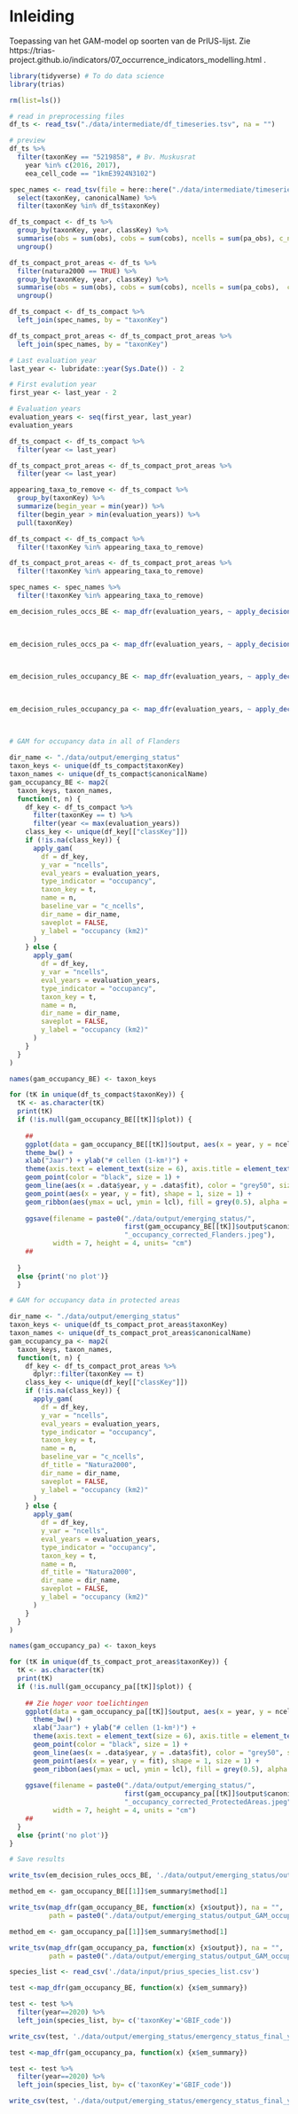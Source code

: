 
# Inleiding

Toepassing van het GAM-model op soorten van de PrIUS-lijst.
Zie https://trias-project.github.io/indicators/07_occurrence_indicators_modelling.html .

```r
library(tidyverse) # To do data science
library(trias)
```

```r
rm(list=ls())
```

```r
# read in preprocessing files
df_ts <- read_tsv("./data/intermediate/df_timeseries.tsv", na = "")

# preview
df_ts %>%
  filter(taxonKey == "5219858", # Bv. Muskusrat
    year %in% c(2016, 2017),
    eea_cell_code == "1kmE3924N3102")
```

```r
spec_names <- read_tsv(file = here::here("./data/intermediate/timeseries_taxonomic_info.tsv"), na = "") %>%
  select(taxonKey, canonicalName) %>%
  filter(taxonKey %in% df_ts$taxonKey)
```

```r
df_ts_compact <- df_ts %>%
  group_by(taxonKey, year, classKey) %>%
  summarise(obs = sum(obs), cobs = sum(cobs), ncells = sum(pa_obs), c_ncells = sum(pa_cobs)) %>%
  ungroup()

df_ts_compact_prot_areas <- df_ts %>%
  filter(natura2000 == TRUE) %>%
  group_by(taxonKey, year, classKey) %>%
  summarise(obs = sum(obs), cobs = sum(cobs), ncells = sum(pa_cobs),  c_ncells = sum(pa_cobs)) %>%
  ungroup()

df_ts_compact <- df_ts_compact %>%
  left_join(spec_names, by = "taxonKey")

df_ts_compact_prot_areas <- df_ts_compact_prot_areas %>%
  left_join(spec_names, by = "taxonKey")
```

```r
# Last evaluation year
last_year <- lubridate::year(Sys.Date()) - 2

# First evalution year
first_year <- last_year - 2

# Evaluation years
evaluation_years <- seq(first_year, last_year)
evaluation_years

df_ts_compact <- df_ts_compact %>%
  filter(year <= last_year)

df_ts_compact_prot_areas <- df_ts_compact_prot_areas %>%
  filter(year <= last_year)
```

```r
appearing_taxa_to_remove <- df_ts_compact %>%
  group_by(taxonKey) %>%
  summarize(begin_year = min(year)) %>%
  filter(begin_year > min(evaluation_years)) %>%
  pull(taxonKey)

df_ts_compact <- df_ts_compact %>%
  filter(!taxonKey %in% appearing_taxa_to_remove)

df_ts_compact_prot_areas <- df_ts_compact_prot_areas %>%
  filter(!taxonKey %in% appearing_taxa_to_remove)

spec_names <- spec_names %>%
  filter(!taxonKey %in% appearing_taxa_to_remove)
```

```r
em_decision_rules_occs_BE <- map_dfr(evaluation_years, ~ apply_decision_rules(df = df_ts_compact,
                                                                              y_var = "obs",
                                                                              eval_year = .))

em_decision_rules_occs_pa <- map_dfr(evaluation_years, ~ apply_decision_rules(df = df_ts_compact_prot_areas,
                                                                              y_var = "obs",
                                                                              eval_year = .))

em_decision_rules_occupancy_BE <- map_dfr(evaluation_years, ~ apply_decision_rules(df = df_ts_compact,
                                                                                   y_var = "ncells",
                                                                                   eval_year = .))

em_decision_rules_occupancy_pa <- map_dfr(evaluation_years, ~ apply_decision_rules(df = df_ts_compact_prot_areas,
                                                                                   y_var = "ncells",
                                                                                   eval_year = .))
```

```r
# GAM for occupancy data in all of Flanders

dir_name <- "./data/output/emerging_status"
taxon_keys <- unique(df_ts_compact$taxonKey)
taxon_names <- unique(df_ts_compact$canonicalName)
gam_occupancy_BE <- map2(
  taxon_keys, taxon_names,
  function(t, n) {
    df_key <- df_ts_compact %>%
      filter(taxonKey == t) %>%
      filter(year <= max(evaluation_years))
    class_key <- unique(df_key[["classKey"]])
    if (!is.na(class_key)) {
      apply_gam(
        df = df_key,
        y_var = "ncells",
        eval_years = evaluation_years,
        type_indicator = "occupancy",
        taxon_key = t,
        name = n,
        baseline_var = "c_ncells",
        dir_name = dir_name,
        saveplot = FALSE,
        y_label = "occupancy (km2)"
      )
    } else {
      apply_gam(
        df = df_key,
        y_var = "ncells",
        eval_years = evaluation_years,
        type_indicator = "occupancy",
        taxon_key = t,
        name = n,
        dir_name = dir_name,
        saveplot = FALSE,
        y_label = "occupancy (km2)"
      )
    }
  }
)

names(gam_occupancy_BE) <- taxon_keys

for (tK in unique(df_ts_compact$taxonKey)) {
  tK <- as.character(tK)
  print(tK)
  if (!is.null(gam_occupancy_BE[[tK]]$plot)) {
  
    ##
    ggplot(data = gam_occupancy_BE[[tK]]$output, aes(x = year, y = ncells)) +
    theme_bw() +
    xlab("Jaar") + ylab("# cellen (1-km²)") +
    theme(axis.text = element_text(size = 6), axis.title = element_text(size = 6)) +
    geom_point(color = "black", size = 1) +                                             # Ruwe data
    geom_line(aes(x = .data$year, y = .data$fit), color = "grey50", size = 0.5) +       # De GAM-lijn
    geom_point(aes(x = year, y = fit), shape = 1, size = 1) +                           # Punten op de GAM-lijn
    geom_ribbon(aes(ymax = ucl, ymin = lcl), fill = grey(0.5), alpha = 0.4)             # Fout op de GAM-lijn
    
    ggsave(filename = paste0("./data/output/emerging_status/",
                             first(gam_occupancy_BE[[tK]]$output$canonicalName),
                             "_occupancy_corrected_Flanders.jpeg"),
           width = 7, height = 4, units= "cm")
    ##
    
  }
  else {print('no plot')}
  }

```

```r
# GAM for occupancy data in protected areas

dir_name <- "./data/output/emerging_status"
taxon_keys <- unique(df_ts_compact_prot_areas$taxonKey)
taxon_names <- unique(df_ts_compact_prot_areas$canonicalName)
gam_occupancy_pa <- map2(
  taxon_keys, taxon_names,
  function(t, n) {
    df_key <- df_ts_compact_prot_areas %>%
      dplyr::filter(taxonKey == t)
    class_key <- unique(df_key[["classKey"]])
    if (!is.na(class_key)) {
      apply_gam(
        df = df_key,
        y_var = "ncells",
        eval_years = evaluation_years,
        type_indicator = "occupancy",
        taxon_key = t,
        name = n,
        baseline_var = "c_ncells",
        df_title = "Natura2000",
        dir_name = dir_name,
        saveplot = FALSE,
        y_label = "occupancy (km2)"
      )
    } else {
      apply_gam(
        df = df_key,
        y_var = "ncells",
        eval_years = evaluation_years,
        type_indicator = "occupancy",
        taxon_key = t,
        name = n,
        df_title = "Natura2000",
        dir_name = dir_name,
        saveplot = FALSE,
        y_label = "occupancy (km2)"
      )
    }
  }
)

names(gam_occupancy_pa) <- taxon_keys

for (tK in unique(df_ts_compact_prot_areas$taxonKey)) {
  tK <- as.character(tK)
  print(tK)
  if (!is.null(gam_occupancy_pa[[tK]]$plot)) {
    
    ## Zie hoger voor toelichtingen
    ggplot(data = gam_occupancy_pa[[tK]]$output, aes(x = year, y = ncells)) +
      theme_bw() +
      xlab("Jaar") + ylab("# cellen (1-km²)") +
      theme(axis.text = element_text(size = 6), axis.title = element_text(size = 6)) +
      geom_point(color = "black", size = 1) +
      geom_line(aes(x = .data$year, y = .data$fit), color = "grey50", size = 0.5) +
      geom_point(aes(x = year, y = fit), shape = 1, size = 1) +
      geom_ribbon(aes(ymax = ucl, ymin = lcl), fill = grey(0.5), alpha = 0.4)
    
    ggsave(filename = paste0("./data/output/emerging_status/",
                             first(gam_occupancy_pa[[tK]]$output$canonicalName),
                             "_occupancy_corrected_ProtectedAreas.jpeg"),
           width = 7, height = 4, units = "cm")
    ##
  }
  else {print('no plot')}
}
```

```r
# Save results

write_tsv(em_decision_rules_occs_BE, './data/output/emerging_status/output_decision_rules_occs_Flanders.tsv', na = "")

method_em <- gam_occupancy_BE[[1]]$em_summary$method[1]

write_tsv(map_dfr(gam_occupancy_BE, function(x) {x$output}), na = "",
          path = paste0("./data/output/emerging_status/output_GAM_occupancy_belgium_", method_em, ".tsv"))

method_em <- gam_occupancy_pa[[1]]$em_summary$method[1]

write_tsv(map_dfr(gam_occupancy_pa, function(x) {x$output}), na = "",
          path = paste0("./data/output/emerging_status/output_GAM_occupancy_pa_", method_em, ".tsv"))

species_list <- read_csv('./data/input/prius_species_list.csv')

test <-map_dfr(gam_occupancy_BE, function(x) {x$em_summary})

test <- test %>% 
  filter(year==2020) %>%
  left_join(species_list, by= c('taxonKey'='GBIF_code'))

write_csv(test, './data/output/emerging_status/emergency_status_final_year_occupancy_flanders.csv')

test <-map_dfr(gam_occupancy_pa, function(x) {x$em_summary})

test <- test %>% 
  filter(year==2020) %>%
  left_join(species_list, by= c('taxonKey'='GBIF_code'))

write_csv(test, './data/output/emerging_status/emergency_status_final_year_occupancy_pa.csv')
```